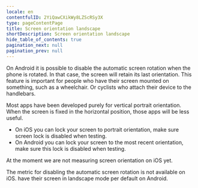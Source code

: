 ```yaml
---
locale: en
contentfulID: 2YiQawCXikWy8LZScRSy3X
type: pageContentPage
title: Screen orientation landscape
shortDescription: Screen orientation landscape
hide_table_of_contents: true
pagination_next: null
pagination_prev: null
---
```


On Android it is possible to disable the automatic screen rotation when the phone is rotated. In that case, the screen will retain its last orientation. This feature is important for people who have their screen mounted on something, such as a wheelchair. Or cyclists who attach their device to the handlebars. 

Most apps have been developed purely for vertical portrait orientation. When the screen is fixed in the horizontal position, those apps will be less useful.

- On iOS you can lock your screen to portrait orientation, make sure screen lock is disabled when testing.
- On Android you can lock your screen to the most recent orientation, make sure this lock is disabled when testing.

At the moment we are not measuring screen orientation on iOS yet.

<TwoColumnBlock>
  <LeftColumn>
    <ColumnRow>
      <TextBlock
        showBackgroundColor={true}>
        The metric for disabling the automatic screen rotation is not available on iOS. 
        <CustomLink url="/en/stats/screen-orientation-landscape" label="More about screen orientation landscape" external={false}/>
      </TextBlock>
    </ColumnRow>
  </LeftColumn>
  <RightColumn>
    <ColumnRow>
      <PercentageBlock
        metrics={[
          { title: 'Screen orientation landscape', key: 'android-screen_orientation-landscape', isPercentage: true }
        ]}
        linkLabel="More about screen orientation landscape"
        linkUrl="/en/stats/screen-orientation-landscape">
        have their screen in landscape mode per default on Android.
      </PercentageBlock>
    </ColumnRow>
  </RightColumn>
</TwoColumnBlock>

<Quote
  quote="How many hours a day I use my phone? How many hours do you use your eyes?"
  name="Jesse"
  imageSrc="/img/light/Jesse.png"
  alt="Photo Jesse"
  linkLabel="Read the interview with Jesse"
  url="/en/articles/jesse"
/>